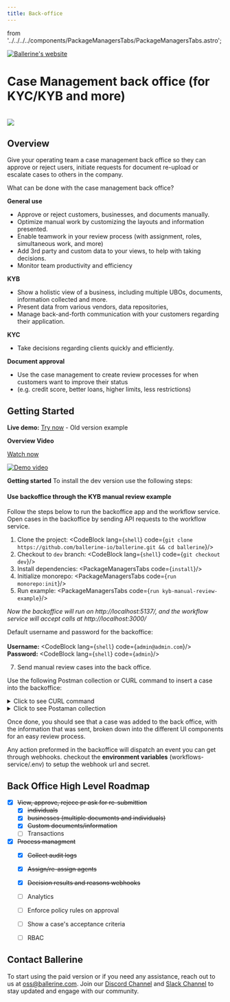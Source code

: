 ```yaml
---
title: Back-office
---
```






  from '../../../../components/PackageManagersTabs/PackageManagersTabs.astro';

<a href="https://ballerine.com" title="Ballerine - Open-source Infrastructure for Identity and Risk management.">
    <img src="https://uploads-ssl.webflow.com/62a3bad46800eb4715b2faf1/646372b198f456345c69339c_logo%20github.png" alt="Ballerine's website"/>
</a>


# Case Management back office (for KYC/KYB and more)


<br/>

<img src="https://uploads-ssl.webflow.com/62a3bad46800eb4715b2faf1/646b8e8f87ac3f34a4880623_back%20office%20image.png"/>

## Overview

Give your operating team a case management back office so they can approve or reject users, initiate requests for document re-upload or escalate cases to others in the company.

What can be done with the case management back office?

**General use**
* Approve or reject customers, businesses, and documents manually.
* Optimize manual work by customizing the layouts and information presented.
* Enable teamwork in your review process (with assignment, roles, simultaneous work, and more)
* Add 3rd party and custom data to your views, to help with taking decisions.
* Monitor team productivity and efficiency

**KYB**
* Show a holistic view of a business, including multiple UBOs, documents, information collected and more.
* Present data from various vendors, data repositories,
* Manage back-and-forth communication with your customers regarding their application.

**KYC**

* Take decisions regarding clients quickly and efficiently.

**Document approval**

* Use the case management to create review processes for when customers want to improve their status
* (e.g. credit score, better loans, higher limits, less restrictions)

## Getting Started

**Live demo:**
<a href="https://www.backoffice-demo.ballerine.app/" target="_blank">Try now</a> - Old version example

**Overview Video**

<a href="https://youtu.be/xYQCIGuvhZU" target="_blank">Watch now</a>

<a href="https://youtu.be/xYQCIGuvhZU" title="Ballerine Demo">
    <img src="https://uploads-ssl.webflow.com/62a3bad46800eb4715b2faf1/646b8910a0b4433ebe079285_back%20office%20vid%20thumbnail.png" alt="Demo video"/>
</a>

**Getting started**
To install the dev version use the following steps:

#### Use backoffice through the KYB manual review example

Follow the steps below to run the backoffice app and the workflow service.
Open cases in the backoffice by sending API requests to the workflow service.

   1. Clone the project:
   <CodeBlock lang={`shell`} code={`git clone https://github.com/ballerine-io/ballerine.git && cd ballerine`}/>
   2. Checkout to `dev` branch:
   <CodeBlock lang={`shell`} code={`git checkout dev`}/>
   3.  Install dependencies:
   <PackageManagersTabs code={`install`}/>
   5. Initialize monorepo:
   <PackageManagersTabs code={`run monorepo:init`}/>
   6. Run example:
   <PackageManagersTabs code={`run kyb-manual-review-example`}/>

 _Now the backoffice will run on http://localhost:5137/, and the workflow service will accept calls at http://localhost:3000/_

 Default username and password for the backoffice:<br/><br/>
    **Username:**
    <CodeBlock lang={`shell`} code={`admin@admin.com`}/>
    **Password:**
    <CodeBlock lang={`shell`} code={`admin`}/>

7. Send manual review cases into the back office.

Use the following Postman collection or CURL command to insert a case into the backoffice:

<details>
    <summary>Click to see CURL command</summary>

    <CodeBlock lang={`shell`} code={`curl --location 'http://localhost:3000/api/v1/external/workflows/run' \
    --header 'Content-Type: application/json' \
    --header 'Authorization: Bearer secret' \
    --data-raw '{
        "workflowId": "risk-score-improvement-dev",
        "context": {
            "entity": {
                "id": "fido-user-id1111111",
                "data": {
                    "companyName": "McClure Inc",
                    "registrationNumber": "2d92b229-626b-4f99-9a9b-2191e974e2b9",
                    "legalForm": "and Sons",
                    "countryOfIncorporation": "Heard Island and McDonald Islands",
                    "dateOfIncorporation": "2016-04-09T03:16:42.496Z",
                    "address": "7533 Lilyan Springs",
                    "phoneNumber": "+7169584993",
                    "email": "Macie18@yahoo.com",
                    "website": "https:\/\/oily-testing.biz",
                    "industry": "embrace bleeding-edge partnerships",
                    "taxIdentificationNumber": "1731576041",
                    "vatNumber": "VAT87025707",
                    "numberOfEmployees": 453,
                    "businessPurpose": "Networked transitional approach"
                },
                "type": "business"
            },
            "documents": [
                {
                    "type": "drivers_license",
                    "pages": [
                        {
                            "uri": "https://backoffice-demo.ballerine.app/images/mock-documents/set_1_doc_front.png",
                            "data": "",
                            "type": "jpg",
                            "metadata": {
                                "side": "front",
                                "pageNumber": "1"
                            },
                            "provider": "http"
                        },
                        {
                            "uri": "https://backoffice-demo.ballerine.app/images/mock-documents/set_1_doc_back.png",
                            "data": "",
                            "type": "jpg",
                            "metadata": {
                                "side": "back",
                                "pageNumber": "2"
                            },
                            "provider": "http"
                        }
                    ],
                    "issuer": {
                        "city": "Brockside",
                        "name": "Government",
                        "type": "government",
                        "country": "CA",
                        "additionalDetails": {}
                    },
                    "version": 1,
                    "category": "identification",
                    "properties": {
                        "docNumber": "1234",
                        "userAddress": "Turkey, buhgdawe"
                    },
                    "issuingVersion": 1
                },
                {
                    "type": "certificate_of_incorporation",
                    "pages": [
                        {
                            "uri": "https://upload.wikimedia.org/wikipedia/commons/thumb/3/3e/Certificate_of_incorporation.png/388px-Certificate_of_incorporation.png?20110630185120",
                            "data": "",
                            "type": "jpg",
                            "metadata": {
                                "side": "front",
                                "pageNumber": "1"
                            },
                            "provider": "http",
                            "ballerineFileId": "clhz0lhzd0006ru5ab3p0uf67"
                        }
                    ],
                    "issuer": {
                        "city": "Brockside",
                        "name": "Government",
                        "type": "government",
                        "country": "TH",
                        "additionalDetails": {}
                    },
                    "version": 1,
                    "category": "regestration",
                    "properties": {
                        "website": "https://ballerine.com",
                        "docNumber": "1234",
                        "userAddress": "Turkey, buhgdawe"
                    },
                    "issuingVersion": 1
                }
            ]
        }
    }'`}/>

</details>

<details>
    <summary>Click to see Postaman collection</summary>

    <CodeBlock lang={`shell`} code={`{
        "info": {
            "_postman_id": "3bf729f5-7771-41c0-b809-b4415ad8e95f",
            "name": "Ballerine - Local",
            "schema": "https://schema.getpostman.com/json/collection/v2.1.0/collection.json"
        },
        "item": [
            {
                "name": "http://localhost:3000/api/v1/external/workflows/run",
                "request": {
                    "auth": {
                        "type": "bearer",
                        "bearer": [
                            {
                                "key": "token",
                                "value": "secret",
                                "type": "string"
                            }
                        ]
                    },
                    "method": "POST",
                    "header": [],
                    "body": {
                        "mode": "raw",
                        "raw": "{\n    \"workflowId\": \"risk-score-improvement-dev\",\n    \"context\": {\n        \"entity\": {\n            \"id\": \"fido-user-id1111\",\n            \"data\": {\n                \"companyName\": \"McClure Inc\",\n                \"registrationNumber\": \"2d92b229-626b-4f99-9a9b-2191e974e2b9\",\n                \"legalForm\": \"and Sons\",\n                \"countryOfIncorporation\": \"Heard Island and McDonald Islands\",\n                \"dateOfIncorporation\": \"2016-04-09T03:16:42.496Z\",\n                \"address\": \"7533 Lilyan Springs\",\n                \"phoneNumber\": \"+7169584993\",\n                \"email\": \"Macie18@yahoo.com\",\n                \"website\": \"https:\\/\\/oily-testing.biz\",\n                \"industry\": \"embrace bleeding-edge partnerships\",\n                \"taxIdentificationNumber\": \"1731576041\",\n                \"vatNumber\": \"VAT87025707\",\n                \"numberOfEmployees\": 453,\n                \"businessPurpose\": \"Networked transitional approach\"\n            },\n            \"type\": \"business\"\n        },\n        \"documents\": [\n            {\n                \"type\": \"drivers_license\",\n                \"pages\": [\n                    {\n                        \"uri\": \"https://backoffice-demo.ballerine.app/images/mock-documents/set_1_doc_front.png\",\n                        \"data\": \"\",\n                        \"type\": \"jpg\",\n                        \"metadata\": {\n                            \"side\": \"front\",\n                            \"pageNumber\": \"1\"\n                        },\n                        \"provider\": \"http\",\n                        \"ballerineFileId\": \"clhz0lhy60004ru5ajduq32s2\"\n                    },\n                    {\n                        \"uri\": \"https://backoffice-demo.ballerine.app/images/mock-documents/set_1_doc_back.png\",\n                        \"data\": \"\",\n                        \"type\": \"jpg\",\n                        \"metadata\": {\n                            \"side\": \"back\",\n                            \"pageNumber\": \"2\"\n                        },\n                        \"provider\": \"http\",\n                        \"ballerineFileId\": \"clhz0lhxy0002ru5a53674d7b\"\n                    }\n                ],\n                \"issuer\": {\n                    \"city\": \"Brockside\",\n                    \"name\": \"Government\",\n                    \"type\": \"government\",\n                    \"country\": \"CA\",\n                    \"additionalDetails\": {}\n                },\n                \"version\": 1,\n                \"category\": \"identification\",\n                \"properties\": {\n                    \"docNumber\": \"1234\",\n                    \"userAddress\": \"Turkey, buhgdawe\"\n                },\n                \"issuingVersion\": 1\n            },\n            {\n                \"type\": \"certificate_of_incorporation\",\n                \"pages\": [\n                    {\n                        \"uri\": \"https://upload.wikimedia.org/wikipedia/commons/thumb/3/3e/Certificate_of_incorporation.png/388px-Certificate_of_incorporation.png?20110630185120\",\n                        \"data\": \"\",\n                        \"type\": \"jpg\",\n                        \"metadata\": {\n                            \"side\": \"front\",\n                            \"pageNumber\": \"1\"\n                        },\n                        \"provider\": \"http\",\n                        \"ballerineFileId\": \"clhz0lhzd0006ru5ab3p0uf67\"\n                    }\n                ],\n                \"issuer\": {\n                    \"city\": \"Brockside\",\n                    \"name\": \"Government\",\n                    \"type\": \"government\",\n                    \"country\": \"TH\",\n                    \"additionalDetails\": {}\n                },\n                \"version\": 1,\n                \"category\": \"regestration\",\n                \"properties\": {\n                    \"website\": \"https://ballerine.com\",\n                    \"docNumber\": \"1234\",\n                    \"userAddress\": \"Turkey, buhgdawe\"\n                },\n                \"issuingVersion\": 1\n            }\n        ]\n    }\n}",
                        "options": {
                            "raw": {
                                "language": "json"
                            }
                        }
                    },
                    "url": {
                        "raw": "http://localhost:3000/api/v{/*  */}1/external/workflows/run",
                        "protocol": "http",
                        "host": [
                            "localhost"
                        ],
                        "port": "3000",
                        "path": [
                            "api",
                            "v1",
                            "external",
                            "workflows",
                            "run"
                        ]
                    }
                },
                "response": []
            }
        ]
    }`}/>

</details>

Once done, you should see that a case was added to the back office, with the information that was sent, broken down into the different UI components for an easy review process.

Any action preformed in the backoffice will dispatch an event you can get through webhooks.
checkout the  **environment variables** (workflows-service/.env) to setup the webhook url and secret.

## Back Office High Level Roadmap

- [x] ~~View, approve, rejece pr ask for re-submittion~~
	- [x] ~~individuals~~
	- [x] ~~businesses (multiple documents and individuals)~~
	- [x] ~~Custom documents/information~~
	- [ ] Transactions
- [x] ~~Process managment~~
	- [x] ~~Collect audit logs~~
	- [x] ~~Assign/re-assign agents~~
	- [x] ~~Decision results and reasons webhooks~~
	- [ ] Analytics
	- [ ] Enforce policy rules on approval
	- [ ] Show a case's acceptance criteria
	- [ ] RBAC


## Contact Ballerine

To start using the paid version or if you need any assistance, reach out to us at oss@ballerine.com. Join our [Discord Channel](https://discord.gg/e2rQE4YygA) and [Slack Channel](https://join.slack.com/t/ballerine-oss/shared_invite/zt-1iu6otkok-OqBF3TrcpUmFd9oUjNs2iw) to stay updated and engage with our community.
